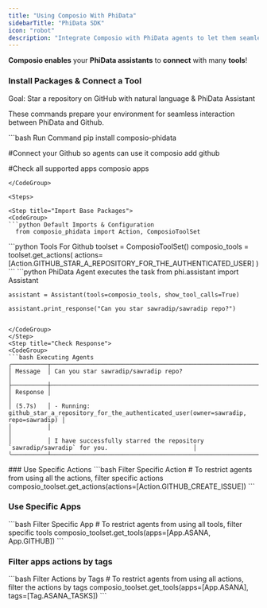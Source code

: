 ```yaml
---
title: "Using Composio With PhiData"
sidebarTitle: "PhiData SDK"
icon: "robot"
description: "Integrate Composio with PhiData agents to let them seamlessly interact with external apps"
---
```


**Composio enables** your **PhiData assistants** to **connect** with many **tools**!

### Install Packages & Connect a Tool

<Tip>
  Goal: Star a repository on GitHub with natural language & PhiData Assistant
</Tip>

These commands prepare your environment for seamless interaction between PhiData and Github.

<CodeGroup>
  ```bash Run Command 
  pip install composio-phidata

  #Connect your Github so agents can use it
  composio add github

  #Check all supported apps
  composio apps

  ```
</CodeGroup>

<Steps>

<Step title="Import Base Packages">
<CodeGroup>
  ```python Default Imports & Configuration
    from composio_phidata import Action, ComposioToolSet

  ```

</CodeGroup>
</Step>
<Step title="Fetch all Github PhiData Tools via Composio">
<CodeGroup>
  ```python Tools For Github
    toolset = ComposioToolSet()
    composio_tools = toolset.get_actions(
        actions=[Action.GITHUB_STAR_A_REPOSITORY_FOR_THE_AUTHENTICATED_USER]
    )
  ```
</CodeGroup>
</Step>
<Step title="Setup the Assistant and Execute the Task">
<CodeGroup>
  ```python PhiData Agent executes the task
    from phi.assistant import Assistant
    
    assistant = Assistant(tools=composio_tools, show_tool_calls=True)

    assistant.print_response("Can you star sawradip/sawradip repo?")
  ```

</CodeGroup>
</Step>
<Step title="Check Response">
<CodeGroup>
  ```bash Executing Agents
╭──────────┬────────────────────────────────────────────────────────────────────────────────────────────────╮
│ Message  │ Can you star sawradip/sawradip repo?                                                           │
├──────────┼────────────────────────────────────────────────────────────────────────────────────────────────┤
│ Response │                                                                                                │
│ (5.7s)   │ - Running: github_star_a_repository_for_the_authenticated_user(owner=sawradip, repo=sawradip) │
│          │                                                                                                │
│          │ I have successfully starred the repository `sawradip/sawradip` for you.                        │
╰──────────┴────────────────────────────────────────────────────────────────────────────────────────────────╯
  ```

</CodeGroup>

</Step>
</Steps>
### Use Specific Actions
<CodeGroup>
  ```bash Filter Specific Action
  # To restrict agents from using all the actions, filter specific actions 
  composio_toolset.get_actions(actions=[Action.GITHUB_CREATE_ISSUE])
  ```
</CodeGroup>

### Use Specific Apps

<CodeGroup>
  ```bash Filter Specific App 
  # To restrict agents from using all tools, filter specific tools 
  composio_toolset.get_tools(apps=[App.ASANA, App.GITHUB])
  ```
</CodeGroup>

### Filter apps actions by tags

<CodeGroup>
  ```bash Filter Actions by Tags 
  # To restrict agents from using all actions, filter the actions by tags 
  composio_toolset.get_tools(apps=[App.ASANA], tags=[Tag.ASANA_TASKS]) 
  ```
</CodeGroup>
